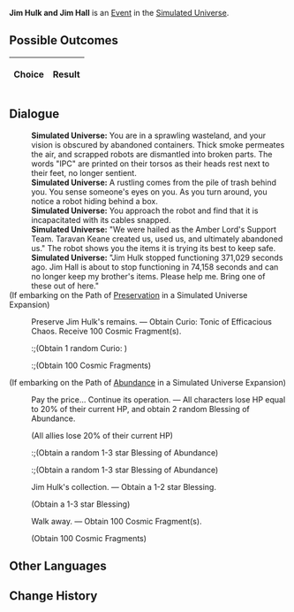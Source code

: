{{Simulated Universe Event Infobox
|title         = Jim Hulk and Jim Hall
|image         = Random Event Normal.png
|type          =
|domains_su    = <<DOMAINS_SU>>
|domains_ext   = <<DOMAINS_EXT>>
|domains_swarm = <<DOMAINS_SWARM>>
|domains_gng   = <<DOMAINS_GNG>>
|requirements  =
|prev          = 
|next          = 
|indexRewards  =
|characters    =
}}
'''Jim Hulk and Jim Hall''' is an [[Simulated Universe/Events|Event]] in the [[Simulated Universe]].

==Possible Outcomes==
{| class="article-table"
!Choice
!Result

|}

<!--
==Gameplay Notes==

-->
==Dialogue==
{{Dialogue Start}}
:'''Simulated Universe:''' You are in a sprawling wasteland, and your vision is obscured by abandoned containers. Thick smoke permeates the air, and scrapped robots are dismantled into broken parts. The words "IPC" are printed on their torsos as their heads rest next to their feet, no longer sentient.
:'''Simulated Universe:''' A rustling comes from the pile of trash behind you. You sense someone's eyes on you. As you turn around, you notice a robot hiding behind a box.
:'''Simulated Universe:''' You approach the robot and find that it is incapacitated with its cables snapped.
:'''Simulated Universe:''' "We were hailed as the Amber Lord's Support Team. Taravan Keane created us, used us, and ultimately abandoned us." The robot shows you the items it is trying its best to keep safe.
:'''Simulated Universe:''' "Jim Hulk stopped functioning 371,029 seconds ago. Jim Hall is about to stop functioning in 74,158 seconds and can no longer keep my brother's items. Please help me. Bring one of these out of here."
;(If embarking on the Path of [[Simulated Universe/Paths#Preservation|Preservation]] in a Simulated Universe Expansion)
:{{Icon/Dark|Path Preservation Small.png|20}} Preserve Jim Hulk's remains. &mdash; Obtain Curio: Tonic of Efficacious Chaos. Receive 100 Cosmic Fragment(s).
::;(Obtain 1 random Curio<nowiki>:</nowiki> {{Item|Tonic of Efficacious Chaos|20|type=Curio|link=Simulated_Universe/Curio#Tonic_of_Efficacious_Chaos}})
::;(Obtain 100 Cosmic Fragments)
;(If embarking on the Path of [[Simulated Universe/Paths#Abundance|Abundance]] in a Simulated Universe Expansion)
:{{Icon/Dark|Path Abundance Small.png|20}} Pay the price... Continue its operation. &mdash; All characters lose HP equal to 20% of their current HP, and obtain 2 random Blessing of Abundance.
:;(All allies lose 20% of their current HP)
::;(Obtain a random 1-3 star Blessing of Abundance)
::;(Obtain a random 1-3 star Blessing of Abundance)
:{{DIcon|Star}} Jim Hulk's collection. &mdash; Obtain a 1-2 star Blessing.
:;(Obtain a 1-3 star Blessing)
:{{DIcon|Star}} Walk away. &mdash; Obtain 100 Cosmic Fragment(s).
:;(Obtain 100 Cosmic Fragments)
{{Dialogue End}}

==Other Languages==
{{Other Languages
|zhs   = 杰姆·哈克与杰姆·哈尔
|zht   = 傑姆•哈克與傑姆•哈爾
|ja    = ジェム・ハックとジェム・ハウル
|ko    = 짐•헐크와 짐•할
|es    = Jim Hulk y Jim Hall
|fr    = Jim Hulk et Jim Hall
|ru    = Джим Халк и Джим Холл
|th    = Jim Hulk และ Jim Hall
|vi    = Jim Hulk Và Jim Hall
|de    = Jim Hulk und Jim Hall
|id    = Jim Hulk dan Jim Hall
|pt    = Jim Hulk e Jim Hall
}}

==Change History==
{{Change History|1.0}}
